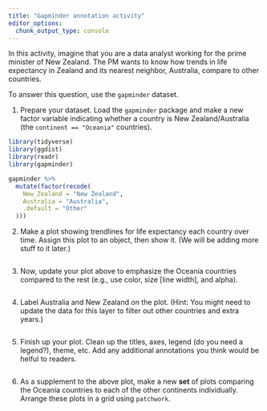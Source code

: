 ```yaml
---
title: "Gapminder annotation activity"
editor_options: 
  chunk_output_type: console
---
```


In this activity, imagine that you are a data analyst working for the prime minister of New Zealand.
The PM wants to know how trends in life expectancy in Zealand and its nearest neighbor, Australia, compare to other countries.

To answer this question, use the `gapminder` dataset.

1. Prepare your dataset. Load the `gapminder` package and make a new factor variable indicating whether a country is New Zealand/Australia (the `continent == "Oceania"` countries).

```r
library(tidyverse)
library(ggdist)
library(readr)
library(gapminder)
```

```r
gapminder %>% 
  mutate(factor(recode(
    New_Zealand = "New Zealand",
    Australia = "Australia",
    .default = "Other"
  )))
```

2. Make a plot showing trendlines for life expectancy each country over time.
   Assign this plot to an object, then show it. (We will be adding more stuff to it later.)

```r

```

3. Now, update your plot above to emphasize the Oceania countries compared to the rest (e.g., use color, size [line width], and alpha).

```r

```

4. Label Australia and New Zealand on the plot.
   (Hint: You might need to update the data for this layer to filter out other countries and extra years.)
   
```r

```

5. Finish up your plot. Clean up the titles, axes, legend (do you need a legend?), theme, etc. Add any additional annotations you think would be helful to readers.

```r

```

6. As a supplement to the above plot, make a new **set** of plots comparing the Oceania countries to each of the other continents individually. Arrange these plots in a grid using `patchwork`.

```r

```

